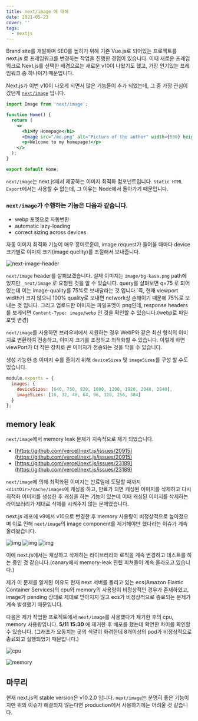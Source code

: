 ```yaml
---
title: next/image 에 대해
date: 2021-05-23
cover: ''
tags:
  - nextjs
---
```


Brand site를 개발하며 SEO를 높히기 위해 기존 Vue.js로 되어있는 프로젝트를 next.js 로 프레임워크를 변경하는 작업을 진행한 경험이 있습니다. 이때 새로운 프레임워크로 Next.js를 선택한 배경으로는 새로운 v10이 나왔기도 했고, 가장 인기있는 프레임워크 중 하나이기 때문입니다.

Next.js가 이번 v10이 나오게 되면서 많은 기능들이 추가 되었는데, 그 중 가장 관심이 갔던게 [`next/image`](https://nextjs.org/blog/next-10#built-in-image-component-and-automatic-image-optimization) 입니다.

```jsx
import Image from 'next/image';

function Home() {
  return (
    <>
      <h1>My Homepage</h1>
      <Image src="/me.png" alt="Picture of the author" width={500} height={500} />
      <p>Welcome to my homepage!</p>
    </>
  );
}

export default Home;
```

`next/image`는 next.js에서 제공하는 이미지 최적화 컴포넌트입니다. `Static HTML Export`에서는 사용할 수 없는데, 그 이유는 Node에서 돌아가기 때문입니다.

### `next/image`가 수행하는 기능은 다음과 같습니다.

- webp 포멧으로 자동변환
- automatic lazy-loading
- correct sizing across devices

자동 이미지 최적화 기능이 매우 흥미로운데, image request가 들어올 때마다 device 크기별로 이미지 크기(image quelity)를 조절해서 보내줍니다.

![next-image-header](/images/next-image.png)

`next/image` header를 살펴보겠습니다.
실제 이미지는 `image/bg-kasa.png` path에 있지만 `_next/image` 로 요청된 것을 알 수 있습니다. query를 살펴보면 q=75 로 되어있는데 이는 image-quality를 75%로 보내달라는 것 입니다. 즉, 현재 viewport width가 크지 않으니 100% quality로 보내면 network상 손해이기 때문에 75%로 보내는 것 입니다. 그리고 업로드한 이미지는 파일포멧이 png인데, response headers를 보게되면 `Content-Type: image/webp` 인 것을 확인할 수 있습니다.(webp로 파일포멧 변경)

`next/image`를 사용하면 브라우저에서 지원하는 경우 WebP와 같은 최신 형식의 이미지로 변환하여 전송하고, 이미지 크기를 조정하고 최적화할 수 있습니다. 이렇게 하면 viewPort가 더 작은 장치로 큰 이미지가 전송되는 것을 막을 수 있습니다.

생성 가능한 총 이미지 수를 줄이기 위해 `deviceSizes` 및 `imageSizes`를 구성 할 수도 있습니다.

```js
module.exports = {
  images: {
    deviceSizes: [640, 750, 828, 1080, 1200, 1920, 2048, 3840],
    imageSizes: [16, 32, 48, 64, 96, 128, 256, 384]
  }
};
```

## memory leak

`next/image`에서 memory leak 문제가 지속적으로 제기 되었습니다.

- [https://github.com/vercel/next.js/issues/20915](https://github.com/vercel/next.js/issues/20915)
- [https://github.com/vercel/next.js/issues/23189](https://github.com/vercel/next.js/issues/23189)

`next/image`에 의해 최적화된 이미지는 만료일에 도달할 때까지 `<distDir>/cache/images`에 캐싱을 하고, 만료가 되면 캐싱된 이미지를 삭제하고 다시 최적화 이미지를 생성한 후 캐싱을 하는 기능이 있는데 이때 캐싱된 이미지를 삭제하는 라이브러리가 제대로 삭제를 시켜주지 않는 문제였습니다.

next.js 레포에 v9에서 v10으로 변경한 후 memory 사용량이 비정상적으로 높아졌으며 이로 인해 `next/image`의 image component를 제거해야만 했다라는 이슈가 계속 올라왔습니다.

![img](https://camo.githubusercontent.com/d88fbdef185b40d56b3a42a699550a469dbaa28f0ca50e2e344644900b972691/68747470733a2f2f692e696d6775722e636f6d2f434b54457863722e706e67)
![img](https://user-images.githubusercontent.com/13972013/104264344-72379580-5459-11eb-8285-7bb2a50adfa5.png)
![img](https://user-images.githubusercontent.com/6556627/105622606-adc25000-5dc7-11eb-8d65-130845bbbbd8.jpeg)

이에 next.js에서는 캐싱하고 삭제하는 라이브러리와 로직을 계속 변경하고 테스트를 하는 중인 것 같습니다.(canary에서 memory-leak 관련 피쳐들이 계속 올라오고 있습니다.)

제가 이 문제를 알게된 이유도 현재 next 서버를 돌리고 있는 ecs(Amazon Elastic Container Services)의 cpu와 memory의 사용량이 비정상적인 경우가 존재하였고, image가 pending 상태로 제대로 받아지지 않고 ecs가 비정상적으로 종료되는 문제가 계속 발생했기 때문입니다.

다음은 제가 작업한 프로젝트에서 `next/image`를 사용했다가 제거한 후의 cpu, memory 사용량입니다. **5/11 15:30** 에 제거한 후 배포를 했는데 확연한 차이를 확인할 수 있습니다. (그래프가 요동치는 곳의 색깔이 화려한데 8개이상의 pod가 비정상적으로 종료되고 실행되었기 때문입니다.)

![cpu](/images/cpu.png)

![memory](/images/memory.png)

## 마무리

현재 next.js의 stable version은 v10.2.0 입니다. `next/image`는 분명히 좋은 기능이지만 위의 이슈가 해결되지 않는다면 production에서 사용하기에는 어려울 것 같습니다.
